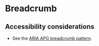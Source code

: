 
<Meta of={Breadcrumb} />

# Breadcrumb

## Accessibility considerations
- See the [ARIA APG breadcrumb pattern](https://www.w3.org/WAI/ARIA/apg/patterns/breadcrumb/examples/breadcrumb/).

<Canvas of={Breadcrumb.Breadcrumb} />
